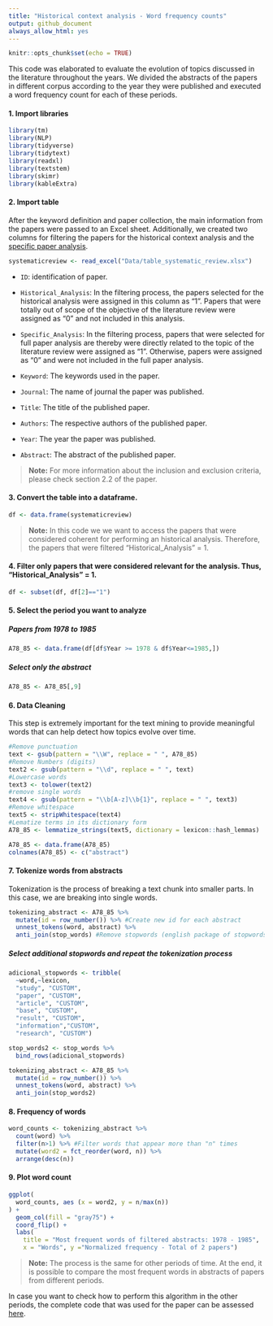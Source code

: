 ```yaml
---
title: "Historical context analysis - Word frequency counts"
output: github_document
always_allow_html: yes
---
```


```r
knitr::opts_chunk$set(echo = TRUE)
```

This code was elaborated to evaluate the evolution of topics discussed in the literature throughout the years. We divided the abstracts of the papers in different corpus according to the year they were published and executed a word frequency count for each of these periods. 

#### 1. Import libraries

```r
library(tm)
library(NLP)
library(tidyverse)
library(tidytext)
library(readxl)
library(textstem)
library(skimr)
library(kableExtra)
```


#### 2. Import table

After the keyword definition and paper collection, the main information from the papers were passed to an Excel sheet. Additionally, we created two columns for filtering the papers for the historical context analysis and the [specific paper analysis](LDA_Bigrams_Full_Papers.md).  

```r
systematicreview <- read_excel("Data/table_systematic_review.xlsx")
```

* `ID`: identification of paper.  

* `Historical_Analysis`: In the filtering process, the papers selected for the historical analysis were assigned in this column as "1". Papers that were totally out of scope of the objective of the literature review were assigned as "0" and not included in this analysis.   

* `Specific_Analysis`: In the filtering process, papers that were selected for full paper analysis are thereby were directly related to the topic of the literature review were assigned as "1". Otherwise, papers were assigned as "0" and were not included in the full paper analysis.   

* `Keyword`: The keywords used in the paper.

* `Journal`: The name of journal the paper was published.

* `Title`: The title of the published paper.  

* `Authors`: The respective authors of the published paper.  

* `Year`: The year the paper was published.  

* `Abstract`: The abstract of the published paper.

>**Note:** For more information about the inclusion and exclusion criteria, please check section 2.2 of the paper.

#### 3. Convert the table into a dataframe.

```r
df <- data.frame(systematicreview)
```


>**Note:** In this code we we want to access the papers that were considered coherent for performing an historical analysis. Therefore, the papers that were filtered "Historical_Analysis" = 1.  

#### 4. Filter only papers that were considered relevant for the analysis. Thus, "Historical_Analysis" = 1.

```r
df <- subset(df, df[2]=="1") 
```

#### 5. Select the period you want to analyze

##### Papers from _1978 to 1985_ 

```r
A78_85 <- data.frame(df[df$Year >= 1978 & df$Year<=1985,])

```

##### Select only the abstract

```r
A78_85 <- A78_85[,9]
```

#### 6. Data Cleaning 

This step is extremely important for the text mining to provide meaningful words that can help detect how topics evolve over time. 

```r
#Remove punctuation
text <- gsub(pattern = "\\W", replace = " ", A78_85)
#Remove Numbers (digits)
text2 <- gsub(pattern = "\\d", replace = " ", text)
#Lowercase words
text3 <- tolower(text2)
#remove single words 
text4 <- gsub(pattern = "\\b[A-z]\\b{1}", replace = " ", text3) 
#Remove whitespace
text5 <- stripWhitespace(text4)
#Lematize terms in its dictionary form
A78_85 <- lemmatize_strings(text5, dictionary = lexicon::hash_lemmas)

A78_85 <- data.frame(A78_85)
colnames(A78_85) <- c("abstract")
```

#### 7. Tokenize words from abstracts

Tokenization is the process of breaking a text chunk into smaller parts. In this case, we are breaking into single words. 

```r
tokenizing_abstract <- A78_85 %>%
  mutate(id = row_number()) %>% #Create new id for each abstract
  unnest_tokens(word, abstract) %>%
  anti_join(stop_words) #Remove stopwords (english package of stopwords)
```

##### Select additional stopwords and repeat the tokenization process

```r
adicional_stopwords <- tribble(
  ~word,~lexicon,
  "study", "CUSTOM",
  "paper", "CUSTOM",
  "article", "CUSTOM",
  "base", "CUSTOM",
  "result", "CUSTOM",
  "information","CUSTOM",
  "research", "CUSTOM")

stop_words2 <- stop_words %>%
  bind_rows(adicional_stopwords) 

tokenizing_abstract <- A78_85 %>%
  mutate(id = row_number()) %>% 
  unnest_tokens(word, abstract) %>%
  anti_join(stop_words2) 
```

#### 8. Frequency of words

```r
word_counts <- tokenizing_abstract %>%
  count(word) %>%
  filter(n>1) %>% #Filter words that appear more than "n" times
  mutate(word2 = fct_reorder(word, n)) %>% 
  arrange(desc(n)) 
```

#### 9. Plot word count

```r
ggplot(
  word_counts, aes (x = word2, y = n/max(n))
) +
  geom_col(fill = "gray75") + 
  coord_flip() + 
  labs(
    title = "Most frequent words of filtered abstracts: 1978 - 1985",
    x = "Words", y ="Normalized frequency - Total of 2 papers")
```

> **Note:** The process is the same for other periods of time. At the end, it is possible to compare the most frequent words in abstracts of papers from different periods. 

In case you want to check how to perform this algorithm in the other periods, the complete code that was used for the paper can be assessed [here](Scripts/Script_Historical_Analysis.R). 




